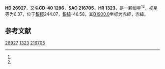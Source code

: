 {{Starbox begin
| name = HD 26927
}}
{{Starbox observe
| epoch = [[J2000.0|J2000.0]]
| constell = {{星座名待查}}<ref name=SIMBAD>{{cite web
 | url=http://simbad.u-strasbg.fr/simbad/sim-id?Ident=HR+1323
 | title=Pulsating variable Star
 | publisher=Centre de Données astronomiques de Strasbourg
 | work=SIMBAD
 | accessdate=2012-07-13
 | archive-date=2016-03-18
 | archive-url=https://web.archive.org/web/20160318212040/http://simbad.u-strasbg.fr/simbad/sim-id?Ident=HR+1323
 | dead-url=no
 }}</ref><ref name=DATA>{{cite web
 | url=http://vizier.u-strasbg.fr/viz-bin/VizieR-5?-out.add=.&-source=5050&-corr=PK=HR&-out.max=9999&HR=1323
 | title=VizieR Detailed Page
 | accessdate=2012-07-13
 | archive-date=2016-03-04
 | archive-url=https://web.archive.org/web/20160304231853/http://vizier.u-strasbg.fr/viz-bin/VizieR-5?-out.add=.&-source=5050&-corr=PK=HR&-out.max=9999&HR=1323
 | dead-url=no
 }}</ref>
| 星官 = 
| ra = {{RA|4|13|35.7}}<ref name=SIMBAD /><ref name=DATA />
| dec = {{DEC|-40|21|28}}<ref name=SIMBAD /><ref name=DATA />
| appmag_v = 6.37<ref name=SIMBAD /><ref name=DATA />
}}
{{Starbox character
| class = K3III<ref name=SIMBAD /><ref name=DATA />
| b-v = 1.46<ref name=SIMBAD /><ref name=DATA />
| u-b = <ref name=SIMBAD /><ref name=DATA />
| r-i = <ref name=SIMBAD /><ref name=DATA />
| variable = 
}}
{{Starbox astrometry
| radial_v = 
| prop_mo_ra = 59
| parallax = 
| p_error = 
}}
{{Starbox catalog
| names =CD-40 1286，[[SAO星表|SAO]] 216705，[[HD星表|HD]] 26927，[[HR星表|HR]] 1323}}
{{Starbox reference |Simbad=HR+1323}}
{{Starbox end}}

'''HD 26927'''，又名'''CD-40 1286'''，'''SAO 216705'''、'''HR 1323'''，是一颗恒星<ref name=SIMBAD /><ref name=DATA />，视星等为6.37，位于[[銀道座標系|銀經]]244.07，[[銀道座標系|銀緯]]-46.58，其[[B1900.0|B1900.0]]坐标为赤經{{RA|4|10|9.9}}，赤緯{{DEC|-40|-46.58|42}}。

== 参考文献 ==
{{reflist}}

{{star-stub}}

[[Category:HD和HDE天體|26927]]
[[Category:HR天體|1323]]
[[Category:SAO天體|216705]]